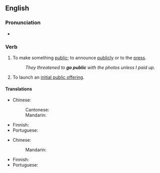 ==English==

===Pronunciation===
* {{audio|en|en-au-go public.ogg|Audio (AU)}}

===Verb===
{{head|en|verb}}

# {{lb|en|idiomatic|intransitive}} To make something [[public]]; to announce [[publicly]] or to the [[press]].
#: ''They threatened to '''go public''' with the photos unless I paid up.''
# {{lb|en|idiomatic|intransitive|business|finance}} To launch an [[initial public offering]].

====Translations====
{{trans-top|make something public}}
* Chinese:
*: Cantonese: {{t|yue|出街|tr=ceot1 gaai1}}
*: Mandarin: {{t-needed|cmn}}
{{trans-mid}}
* Finnish: {{t+|fi|julkistaa}}
* Portuguese: {{t-needed|pt}}
{{trans-bottom}}

{{trans-top|launch an initial public offering}}
* Chinese:
*: Mandarin: {{t-needed|cmn}}
{{trans-mid}}
* Finnish: {{t|fi|[[mennä]] [[pörssiin]]}}
* Portuguese: {{t-needed|pt}}
{{trans-bottom}}